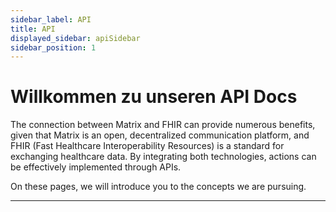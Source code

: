 ```yaml
---
sidebar_label: API
title: API
displayed_sidebar: apiSidebar
sidebar_position: 1
---
```


# Willkommen zu unseren API Docs

The connection between Matrix and FHIR can provide numerous benefits, given that Matrix is an open, decentralized communication platform, and FHIR (Fast Healthcare Interoperability Resources) 
is a standard for exchanging healthcare data. By integrating both technologies, actions can be effectively implemented through APIs.

On these pages, we will introduce you to the concepts we are pursuing.

* * *
